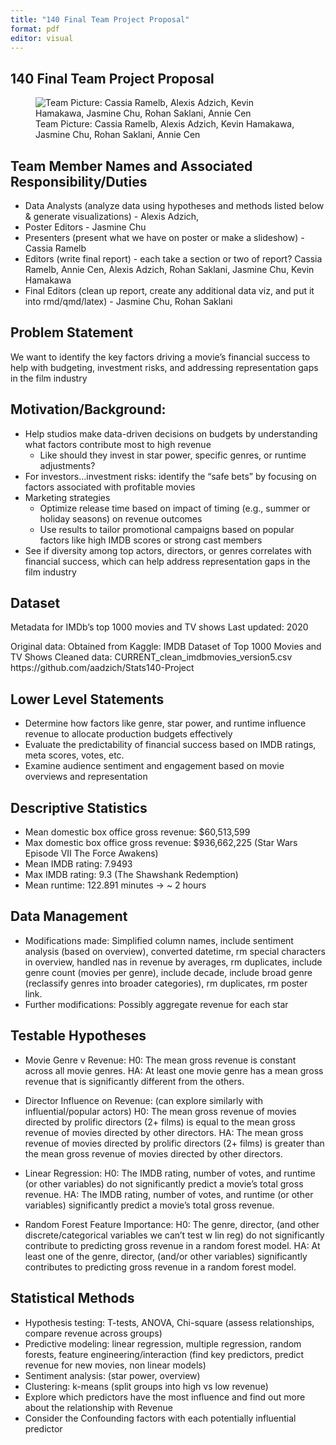 ```yaml
---
title: "140 Final Team Project Proposal"
format: pdf
editor: visual
---
```


## 140 Final Team Project Proposal

![Team Picture: Cassia Ramelb, Alexis Adzich, Kevin Hamakawa, Jasmine Chu, Rohan Saklani, Annie Cen](final_team_proposal.png)

## Team Member Names and Associated Responsibility/Duties 
- Data Analysts (analyze data using hypotheses and methods listed below & generate visualizations) - Alexis Adzich,
- Poster Editors - Jasmine Chu
- Presenters (present what we have on poster or make a slideshow) - Cassia Ramelb
- Editors (write final report) - each take a section or two of report? Cassia Ramelb, Annie Cen, Alexis Adzich, Rohan Saklani, Jasmine Chu, Kevin Hamakawa
- Final Editors (clean up report, create any additional data viz, and put it into rmd/qmd/latex) - Jasmine Chu, Rohan Saklani 


## Problem Statement
We want to identify the key factors driving a movie's financial success to help with budgeting, investment risks, and addressing representation gaps in the film industry


## Motivation/Background:
- Help studios make data-driven decisions on budgets by understanding what factors contribute most to high revenue
  - Like should they invest in star power, specific genres, or runtime adjustments?
- For investors…investment risks: identify the "safe bets" by focusing on factors associated with profitable movies
- Marketing strategies
  - Optimize release time based on impact of timing (e.g., summer or holiday seasons) on revenue outcomes
  - Use results to tailor promotional campaigns based on popular factors like high IMDB scores or strong cast members
- See if diversity among top actors, directors, or genres correlates with financial success, which can help address representation gaps in the film industry


## Dataset
Metadata for IMDb’s top 1000 movies and TV shows
Last updated: 2020

Original data:  Obtained from Kaggle: IMDB Dataset of Top 1000 Movies and TV Shows
Cleaned data: CURRENT_clean_imdbmovies_version5.csv
https://github.com/aadzich/Stats140-Project


## Lower Level Statements 
- Determine how factors like genre, star power, and runtime influence revenue to allocate production budgets effectively
- Evaluate the predictability of financial success based on IMDB ratings, meta scores, votes, etc.
- Examine audience sentiment and engagement based on movie overviews and representation


## Descriptive Statistics
- Mean domestic box office gross revenue: $60,513,599	
- Max domestic box office gross revenue: $936,662,225 (Star Wars Episode VII The Force Awakens)
- Mean IMDB rating: 7.9493
- Max IMDB rating: 9.3 (The Shawshank Redemption)
- Mean runtime: 122.891 minutes → ~ 2 hours


## Data Management
- Modifications made: Simplified column names, include sentiment analysis (based on overview), converted datetime, rm special characters in overview, handled nas in revenue by averages, rm duplicates, include genre count (movies per genre), include decade, include broad genre (reclassify genres into broader categories), rm duplicates, rm poster link.
- Further modifications: Possibly aggregate revenue for each star


## Testable Hypotheses
- Movie Genre v Revenue:
H0: The mean gross revenue is constant across all movie genres.
HA: At least one movie genre has a mean gross revenue that is significantly different from the others.

- Director Influence on Revenue: (can explore similarly with influential/popular actors)
H0: The mean gross revenue of movies directed by prolific directors (2+ films) is equal to the mean gross revenue of movies directed by other directors.
HA: The mean gross revenue of movies directed by prolific directors (2+ films) is greater than the mean gross revenue of movies directed by other directors.

- Linear Regression:
H0: The IMDB rating, number of votes, and runtime (or other variables) do not significantly predict a movie’s total gross revenue.
HA: The IMDB rating, number of votes, and runtime (or other variables) significantly predict a movie’s total gross revenue.

- Random Forest Feature Importance:
H0: The genre, director, (and other discrete/categorical variables we can’t test w lin reg) do not significantly contribute to predicting gross revenue in a random forest model.
HA: At least one of the genre, director, (and/or other variables) significantly contributes to predicting gross revenue in a random forest model.


## Statistical Methods
- Hypothesis testing: T-tests, ANOVA, Chi-square (assess relationships, compare revenue across groups)
- Predictive modeling: linear regression, multiple regression, random forests, feature engineering/interaction (find key predictors, predict revenue for new movies, non linear models)
- Sentiment analysis:  (star power, overview)
- Clustering: k-means (split groups into high vs low revenue)
- Explore which predictors have the most influence and find out more about the relationship with Revenue
- Consider the Confounding factors with each potentially influential predictor

